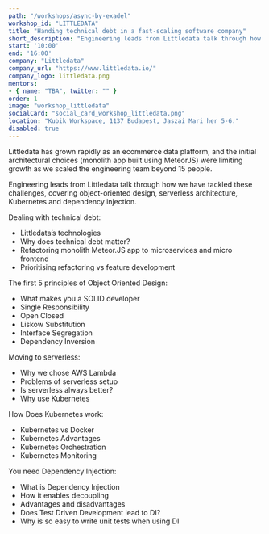 ```yaml
---
path: "/workshops/async-by-exadel"
workshop_id: "LITTLEDATA"
title: "Handing technical debt in a fast-scaling software company"
short_description: "Engineering leads from Littledata talk through how they have tackled scaling challenges and tech debt, covering object-oriented design, serverless architecture, Kubernetes and dependency injection."
start: '10:00'
end: '16:00'
company: "Littledata"
company_url: "https://www.littledata.io/"
company_logo: littledata.png
mentors:
- { name: "TBA", twitter: "" }
order: 1
image: "workshop_littledata"
socialCard: "social_card_workshop_littledata.png"
location: "Kubik Workspace, 1137 Budapest, Jaszai Mari her 5-6."
disabled: true
---
```


Littledata has grown rapidly as an ecommerce data platform, and the initial architectural choices
(monolith app built using MeteorJS) were limiting growth as we scaled the engineering team beyond 15 people.

Engineering leads from Littledata talk through how we have tackled these challenges,
covering object-oriented design, serverless architecture, Kubernetes and dependency injection.

Dealing with technical debt:

- Littledata’s technologies
- Why does technical debt matter?
- Refactoring monolith Meteor.JS app to microservices and micro frontend
- Prioritising refactoring vs feature development

The first 5 principles of Object Oriented Design:

- What makes you a SOLID developer
- Single Responsibility
- Open Closed
- Liskow Substitution
- Interface Segregation
- Dependency Inversion

Moving to serverless:

- Why we chose AWS Lambda
- Problems of serverless setup
- Is serverless always better?
- Why use Kubernetes

How Does Kubernetes work:

- Kubernetes vs Docker
- Kubernetes Advantages
- Kubernetes Orchestration
- Kubernetes Monitoring

You need Dependency Injection:

- What is Dependency Injection
- How it enables decoupling
- Advantages and disadvantages
- Does Test Driven Development lead to DI?
- Why is so easy to write unit tests when using DI


